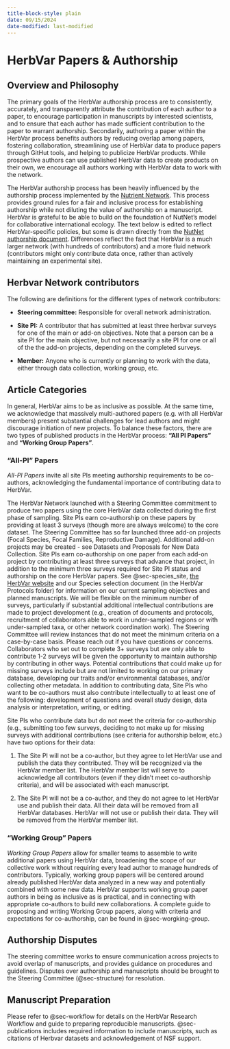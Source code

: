 ```yaml
---
title-block-style: plain
date: 09/15/2024
date-modified: last-modified
---
```


# HerbVar Papers & Authorship {#sec-authorship_process}

## Overview and Philosophy 

The primary goals of the HerbVar authorship process are to consistently, accurately, and transparently attribute the contribution of each author to a paper, to encourage participation in manuscripts by interested scientists, and to ensure that each author has made sufficient contribution to the paper to warrant authorship. Secondarily, authoring a paper within the HerbVar process benefits authors by reducing overlap among papers, fostering collaboration, streamlining use of HerbVar data to produce papers through GitHut tools, and helping to publicize HerbVar products. While prospective authors can use published HerbVar data to create products on their own, we encourage all authors working with HerbVar data to work with the network.

The HerbVar authorship process has been heavily influenced by the authorship process implemented by the [Nutrient Network](https://nutnet.org). This process provides ground rules for a fair and inclusive process for establishing authorship while not diluting the value of authorship on a manuscript. HerbVar is grateful to be able to build on the foundation of NutNet’s model for collaborative international ecology. The text below is edited to reflect HerbVar-specific policies, but some is drawn directly from the [NutNet authorship document](https://nutnet.org/authorship). Differences reflect the fact that HerbVar is a much larger network (with hundreds of contributors) and a more fluid network (contributors might only contribute data once, rather than actively maintaining an experimental site). 

## Herbvar Network contributors

The following are definitions for the different types of network contributors:

- **Steering committee:** Responsible for overall network administration. 

- **Site PI:** A contributor that has submitted at least three herbvar surveys for one of the main or add-on objectives. Note that a person can be a site PI for the main objective, but not necessarily a site PI for one or all of the the add-on projects, depending on the completed surveys.

- **Member:** Anyone who is currently or planning to work with the data, either through data collection, working group, etc. 

## Article Categories

In general, HerbVar aims to be as inclusive as possible. At the same time, we acknowledge that massively multi-authored papers (e.g. with all HerbVar members) present substantial challenges for lead authors and might discourage initiation of new projects. To balance these factors, there are two types of published products in the HerbVar process: **“All PI Papers"** and **"Working Group Papers"**. 

### “All-PI” Papers

_All-PI Papers_ invite all site PIs meeting authorship requirements to be co-authors, acknowledging the fundamental importance of contributing data to HerbVar. 

The HerbVar Network launched with a Steering Committee commitment to produce two papers using the core HerbVar data collected during the first phase of sampling. Site PIs earn co-authorship on these papers by providing at least 3 surveys (though more are always welcome) to the core dataset. The Steering Committee has so far launched three add-on projects (Focal Species, Focal Families, Reproductive Damage). Additional add-on projects may be created - see Datasets and Proposals for New Data Collection. Site PIs earn co-authorship on one paper from each add-on project by contributing at least three surveys that advance that project, in addition to the minimum three surveys required for Site PI status and authorship on the core HerbVar papers. See @sec-species_site, [the HerbVar website](www.herbvar.org) and our Species selection document (in the HerbVar Protocols folder) for information on our current sampling objectives and planned manuscripts. We will be flexible on the minimum number of surveys, particularly if substantial additional intellectual contributions are made to project development (e.g., creation of documents and protocols, recruitment of collaborators able to work in under-sampled regions or with under-sampled taxa, or other network coordination work). The Steering Committee will review instances that do not meet the minimum criteria on a case-by-case basis. Please reach out if you have questions or concerns. Collaborators who set out to complete 3+ surveys but are only able to contribute 1-2 surveys will be given the opportunity to maintain authorship by contributing in other ways. Potential contributions that could make up for missing surveys include but are not limited to working on our primary database, developing our traits and/or environmental databases, and/or collecting other metadata. In addition to contributing data, Site PIs who want to be co-authors must also contribute intellectually to at least one of the following: development of questions and overall study design, data analysis or interpretation, writing, or editing. 

Site PIs who contribute data but do not meet the criteria for co-authorship (e.g., submitting too few surveys, deciding to not make up for missing surveys with additional contributions (see criteria for authorship below, etc.) have two options for their data:

1. The Site PI will not be a co-author, but they agree to let HerbVar use and publish the data they contributed. They will be recognized via the HerbVar member list. The HerbVar member list will serve to acknowledge all contributors (even if they didn’t meet co-authorship criteria), and will be associated with each manuscript.

2. The Site PI will not be a co-author, and they do not agree to let HerbVar use and publish their data. All their data will be removed from all HerbVar databases. HerbVar will not use or publish their data. They will be removed from the HerbVar member list.


### “Working Group” Papers

_Working Group Papers_ allow for smaller teams to assemble to write additional papers using HerbVar data, broadening the scope of our collective work without requiring every lead author to manage hundreds of contributors. Typically, working group papers will be centered around already published HerbVar data analyzed in a new way and potentially combined with some new data. HerbVar supports working group paper authors in being as inclusive as is practical, and in connecting with appropriate co-authors to build new collaborations. A complete guide to proposing and writing Working Group papers, along with criteria and expectations for co-authorship, can be found in @sec-worgking-group.

<!-- #### Working Group Proposal & Review Process -->

<!-- If an HerbVar member would like to lead an HerbVar working group paper (i.e., serve as “Lead Author”), they should follow the steps below.  -->

<!-- 1. _Read the authorship policies_ and guidelines below. -->

<!-- 2. _Consult the [HerbVar website](https://herbvar.org/) to review current manuscript proposals and active manuscripts_, and contact the listed lead author on any similar proposal to minimize overlap or to join forces. -->

<!-- 3. _Select an approach_ for forming the working group and inviting co-authors. -->

<!-- 4. _Prepare a manuscript proposal_, and email it to one of the memebers of the [HerbVar Steering Committee](https://herbvar.org/leadership.html). Your proposal should list: -->

<!--    i. the lead author(s) -->
<!--    ii. any other known authors -->
<!--    iii. plans for recruiting additional authors, if any   -->
<!--    iv. the title -->
<!--    iv. the abstract -->
<!--    v. the specific types of data that you wish to use -->
<!--    vi. A brief overview of the response and predictor variables (if appropriate), and -->
<!--    vii. a timeline for analysis and writing. -->

<!-- Proposals are reviewed by the Steering Committee to ensure there is sufficient distinction from proposed and ongoing HerbVar papers. The Steering Committee may suggest altering or combining analyses and papers to resolve issues of overlap. _After receiving Steering Committee Feedback, your proposal will be posted on the HerbVar website._  -->

<!-- #### Following Approval: Research & Writing -->

<!-- _Lead Authors should start work on the project within six months of the approval_ of their project proposal by the Steering Committee. If there are extenuating circumstances that delay the start of work, the lead author should communicate this to the Steering Committee. Extensions can be granted if needed but should be accompanied by a clear timeline.  -->

<!-- Once the proposal for a Working Group Paper is approved, the Lead Authors should: -->

<!-- 1. _Recruit co-authors as planned._ Any invited co-authors should signal their intention to opt-in by responding by email to the lead author before the stated deadline. Lead authors are responsible for communicating regularly with co-authors about progress, including sharing drafts of analyses, figures, and text as often as is productive and practical. -->

<!-- 2. _Create and use a GitHub repository for the paper in the HerbVar GitHub organization._ This will allow the authors to use HerbVar tools for accessing data, for standardizing analyses and manuscript preparation, and for keeping track of co-authors. We ask that authors use our GitHub organization to store and share code and data within their team and with the HerbVar Steering Committee. This helps ensure reproducibility and provides a secure backup for all data, work, and products. -->

<!-- Lead authors and their working groups should submit their paper to a journal within two years. If there are extenuating circumstances that delay paper submission, the lead author should communicate this to the Steering Committee. Extensions can be granted if needed but should be accompanied by a clear timeline. -->

<!-- Lead authors should circulate complete drafts among co-authors and consider comments and changes. Co-authors on papers with large numbers of authors should recognize the final decisions belong to the lead author, given that suggestions from co-authors may conflict. **_Final manuscripts should be reviewed and approved by each co-author before submission_**. -->

<!-- All authors and co-authors should fill out their contribution in the authorship rubric and attach it as supplementary material to any HerbVar manuscript. Lead authors are responsible for ensuring consistency in credit given for contributions, and may alter co-author’s entries in the table to do so. An easy way to manage the author table is with an online spreadsheet. Note that the last author position may be appropriate to assign in some cases. For example, this would be appropriate for advisors of lead authors who are graduate students or postdocs and for papers that two people worked very closely to produce. -->

<!-- The lead author should carefully review the authorship contribution table to ensure that all authors have contributed at a level that warrants authorship and that contributions are consistently attributed among authors. Has each author made contributions in at least two areas in the authorship rubric? Did each author provide thoughtful, detailed feedback on the manuscript? Authors are encouraged to contact the HerbVar Steering Committee about any confusion or conflicts. -->

<!-- We encourage lead authors of working group papers to include as many co-authors as they can productively work with, to prioritize inviting HerbVar network members, and to prioritize inviting early-career scientists and scientists from under-represented groups or regions.  -->

<!-- ### Identifying & inviting potential co-authors of Working Group Papers -->

<!-- HerbVar provides a tool to help lead authors identify potential co-authors to invite to assist with working group papers. All Site PI’s are asked if they would like to be included in a database of individuals interested in co-authorship on small-group papers. The database lists name, career stage, institution and location, areas of expertise and/or topics of particular interest, number of HerbVar papers or manuscripts this person is an author on, what HerbVar datasets they have contributed to, and a link to their website or google scholar page or researchgate page.  -->

<!-- Note that for any of the approaches listed below, authorship requires at least two types of contribution to a paper; see Qualifying for Authorship. **The approaches for inviting co-authors listed below are on a continuum from least to most inclusive.** -->

<!-- 1. **Traditional**. The lead author invites known individuals with value for the particular paper. These individuals may not necessarily be HerbVar members. -->

<!-- 2. **Traditional Plus**. The lead author invites known individuals with value for the particular paper, plus a few people chosen from the HerbVar database as a good match for this project. -->

<!-- 3. **Application-based**. The lead author invites all HerbVar site PI’s who have contributed data to be used in the project to apply to be one of some limited number of authors, and chooses applicants to create the best team. -->

<!-- 4. **Opt-in: Limited**. The lead author decides on a number of co-authors they feel they can manage, and offers their paper to all HerbVar site PI’s who have contributed data to be used in this project on an “opt-in” basis. Site PI’s can opt-in until the desired number of collaborators is reached (first-come first-served).  -->

<!-- 5. **Opt-in: Open**. The lead author offers their paper to all HerbVar site PI’s who have contributed data to this project on an opt-in basis. Any site PI who wants to participate is invited. If considering this approach, we suggest reading this paper about writing a massively multi-authored paper. -->

<!-- ### Instructions for the _Opt-in_ approaches -->

<!-- The following steps should be used to identify and invite authors for the Opt-in approaches. -->

<!-- 1. The lead author uses the HerbVar co-author database to identifies site PIs who have contributed data to be used in this project.  -->

<!-- 2. The lead author circulates the manuscript proposal to the appropriate site PIs by attaching it as an email to the HerbVar email list. The subject line of the email should include the phrase “OPT-IN PAPER.” This email should also include a deadline by which time co-authors should respond.  -->

<!-- Once individuals wishing to opt-in respond to the lead author, the lead author is responsible for working with all co-authors to organzie the process and timeline for completing the paper. -->

<!-- ### When to invite co-authors -->

<!-- The right time to share your working draft and solicit co-authors is different for each manuscript, but in general: -->

<!-- - Sharing early drafts or figures allows for more effective co-author contribution. This would mean inviting co-authors at a very early stage. -->

<!-- - Circulating almost-complete manuscripts does not allow the opportunity for meaningful contribution from co-authors, and is discouraged. -->

<!-- ### Who should accept invitations to be a co-author? -->

<!-- Authorship must be earned through a substantial contribution. For co-authorship, each individual must contribute in *at least two ways* listed in the rubric below, including contribution to the writing process. Traditionally, project initiation and framing, data analysis and interpretation, and manuscript preparation are all authorship-worthy contributions, and remain so for HerbVar manuscripts. However, HerbVar collaborators have also agreed that contribution of data being used in a paper can be one factor qualifying a site PI for co-authorship, as long as the collaborator makes additional contributions to the particular manuscript, including data analysis, writing, or editing. HerbVar manuscripts will be accompanied by a supplemental table indicating authorship contributions. These guidelines apply equally to manuscripts led by graduate students. -->


<!-- | Rubric item | Example contributions counting towards authorship | -->
<!-- |----------|---------| -->
<!-- | Developed and framed research question(s) | Originated idea for current analysis of HerbVar data; contributed significantly to framing the ideas in this analysis at early stage of manuscript | -->
<!-- | Analyzed data | Generated models (conceptual, statistical and/or mathematical), figures, tables, maps, etc.; generated a Network-scale dataset being used in this manuscript’s analysis | -->
<!-- | Contributed to data analyses | Provided comments, suggestions, and code for data analysis | -->
<!-- | Wrote the paper | Wrote the majority of at least one of the sections of the paper | -->
<!-- | Contributed to paper writing | Provided new text, help with organization framing, and provided citations linking to new literature areas | -->
<!-- | Site PI | Coordinated data collection, proofing, and submission of data for at least one site used in this manuscript | -->
<!-- | Network level coordinators | Contributed substantially to network level activities such as management of network data, recruiting and assisting new sites, finding funding for network level management activities | -->

## Authorship Disputes

The steering committee works to ensure communication across projects to avoid overlap of manuscripts, and provides guidance on procedures and guidelines. Disputes over authorship and manuscripts should be brought to the Steering Committee (@sec-structure) for resolution.

## Manuscript Preparation

Please refer to @sec-workflow for details on the HerbVar Research Workflow and guide to preparing reproducible manuscripts. @sec-publications includes required information to include manuscripts, such as citations of Herbvar datasets and acknowledgement of NSF support.





